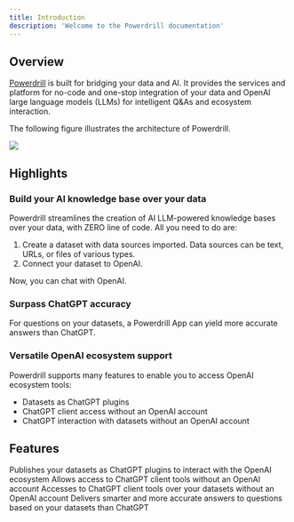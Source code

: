 ```yaml
---
title: Introduction
description: 'Welcome to the Powerdrill documentation'
---
```


## Overview

[Powerdrill](https://powerdrill.ai/) is built for bridging your data and AI. It provides the services and platform for no-code and one-stop integration of your data and OpenAI large language models (LLMs) for intelligent Q&As and ecosystem interaction.

The following figure illustrates the architecture of Powerdrill.

<Frame>
  <img src="/images/archi.png" style={{ borderRadius: '0.5rem' }} />
</Frame>

## Highlights

### Build your AI knowledge base over your data

Powerdrill streamlines the creation of AI LLM-powered knowledge bases over your data, with ZERO line of code. All you need to do are:

1. Create a dataset with data sources imported. Data sources can be text, URLs, or files of various types.
2. Connect your dataset to OpenAI.

Now, you can chat with OpenAI.


### Surpass ChatGPT accuracy

For questions on your datasets, a Powerdrill App can yield more accurate answers than ChatGPT.

### Versatile OpenAI ecosystem support


Powerdrill supports many features to enable you to access OpenAI ecosystem tools:


- Datasets as ChatGPT plugins
- ChatGPT client access without an OpenAI account
- ChatGPT interaction with datasets without an OpenAI account

## Features

<CardGroup cols={2}>
  <Card
    title="Dataset as ChatGPT Plugin"
    icon="star-of-life"
    href="/features/dataset-chatgpt-plugin"
  >
    Publishes your datasets as ChatGPT plugins to interact with the OpenAI ecosystem
  </Card>
  <Card
    title="OpenAI LLM Chat Proxy"
    icon="magento"
    href="/features/proxy"
  >
    Allows access to ChatGPT client tools without an OpenAI account
  </Card>
  <Card
    title="OpenAI LLM Chat Proxy with Dataset"
    icon="kaaba"
    href="/features/dataset-proxy"
  >
    Accesses to ChatGPT client tools over your datasets without an OpenAI account
  </Card>
  <Card
    title="Chat App over Dataset"
    icon="comments-question-check"
    href="/features/chat-app"
  >
    Delivers smarter and more accurate answers to questions based on your datasets than ChatGPT
  </Card>
</CardGroup>